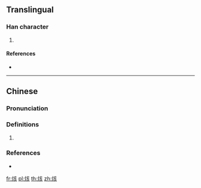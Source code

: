 ==Translingual==

===Han character===
{{Han char|rn=86|rad=火|as=06|sn=10|four=90882|canj=FYVO|ids=⿰火亥}}

# {{defn|Han|sort=火06}}

====References====
* {{Han ref|kx=0670.150|dkj=19010|hdz=32200.190|uh=70D7|ud=28887|bh=D271|bd=53873}}

----

==Chinese==
{{zh-forms|alt=炏,炌}}

===Pronunciation===
{{zh-pron
|m=kài
|c=hoi1
|mc=y
|oc=y
|cat=
}}

===Definitions===
{{zh-hanzi}}

# {{rfdef|zh}}

===References===
* {{R:twedu|C06691}}

[[fr:烗]]
[[pl:烗]]
[[th:烗]]
[[zh:烗]]